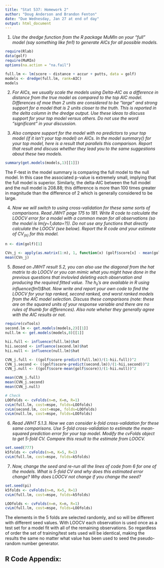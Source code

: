 ```yaml
---
title: "Stat 537: Homework 2"
author: "Doug Anderson and Brandon Fenton"
date: "Due Wednesday, Jan 27 at end of day"
output: html_document
---
```


1. _Use the dredge function from the R package MuMIn on your "full" model (say something like fm1) to generate AICs for all possible models._

```r
require(Rlab)
data(golf)
require(MuMIn)
options(na.action = "na.fail")

full.lm <- lm(score ~ distance + accur + putts, data = golf)
models <- dredge(full.lm, rank=AIC)
models

```

2. _For AICs, we usually scale the models using Delta-AIC as a difference in distance from the true model as compared to the top AIC model. Differences of moe than 2 units are considered to be "large" and strong support for a model that is 2 units closer to the truth. This is reported in the delta column in the dredge output. Use these ideas to discuss support for your top model versus others. Do not use the word "significant" in your discussion._

3. _Also compare support for the model with no predictors to your top model (if it isn't your top model) on AICs. In the model summary() for your top model, here is a result that parallels this comparison. Report that result and discuss whether they lead you to the same suggestions about these two models._

```r

summary(get.models(models,1)[[1]])

```
The F-test in the model summary is comparing the full model to the null model.  In this case the associated p-value is extremely small, implying that the full model is superior.  Similarly, the delta-AIC between the full model and the null model is 208.88; this difference is more than 100 times greater in magnitude than the difference of 2 which is generally considered to be large.

4. _Now we will switch to using cross-validation for these same sorts of comparisons. Read JWHT page 175 to 181. Write R code to calculate the LOOCV error for a model with a common mean for all observations (so the model is lm(y~1,data=?)). Do not use any functions that directly calculate the LOOCV (see below). Report the R code and your estimate of CV$_{(n)}$ for this model._ 
```r
n <- dim(golf)[1]

CVn_j <- apply(as.matrix(1:n), 1, function(x) (golf$score[x] - mean(golf$score[-x]))^2)
mean(CVn_j)
```

5. _Based on JWHT result 5.2, you can also use the diagonal from the hat matrix to do LOOCV or you can mimic what you might have done in the previous questions that invlovled deleting each observation and producing the required fitted value. The $h_{ii}$'s are available in R using influence(fm1)$hat. Now write and report your own code to find the LOOCV for your top ranked, second ranked, and worst ranked models from the AIC model selection. Discuss these comparisons (note: these are on the squared units of your response variable and there are no rules of thumb for differences). Also note wheher they generally agree with the AIC results or not._

```r
require(cvTools)
second.lm <- get.models(models,2)[[1]]
null.lm <- get.models(models,8)[[1]]

hii.full <- influence(full.lm)$hat
hii.second <- influence(second.lm)$hat
hii.null <- influence(null.lm)$hat

CVN_j.full <- ((golf$score-predict(full.lm))/(1-hii.full))^2
CVN_j.second <- ((golf$score-predict(second.lm))/(1-hii.second))^2
CVN_j.null <- ((golf$score-mean(golf$score))/(1-hii.null))^2

mean(CVN_j.full)
mean(CVN_j.second)
mean(CVN_j.null)

# Check
LOOfolds <- cvFolds(n=n, K=n, R=1)
cvLm(full.lm, cost=mspe, folds=LOOfolds)
cvLm(second.lm, cost=mspe, folds=LOOfolds)
cvLm(null.lm, cost=mspe, folds=LOOfolds)
```

6. _Read JWHT 5.1.3. Now we can consider k-fold cross-validation for these same comparisons. Use 5-fold cross-validation to estimate the mean-squared prediction error for your top model. Modify the cvFolds object to get 5-fold CV. Compare this result to the estimate from LOOCV._

```r
set.seed(777)
k5folds <- cvFolds(n=n, K=5, R=1)
cvLm(full.lm, cost=mspe, folds=k5folds)
```

7. _Now, change the seed and re-run all the lines of code from 6 for one of the models. What is 5-fold CV and why does this estimated error change? Why does LOOCV not change if you change the seed?_

```r
set.seed(pi)
k5folds <- cvFolds(n=n, K=5, R=1)
cvLm(full.lm, cost=mspe, folds=k5folds)

LOOfolds <- cvFolds(n=n, K=n, R=1)
cvLm(full.lm, cost=mspe, folds=LOOfolds)
```
The elements in the 5 folds are selected randomly, and so will be different with different seed values.  With LOOCV each observation is used once as a test set for a model fit with all of the remaining observations.  So regardless of order the set of training/test sets used will be identical, making the results the same no matter what value has been used to seed the pseudo-random number generator.

## R Code Appendix:

```r
```
